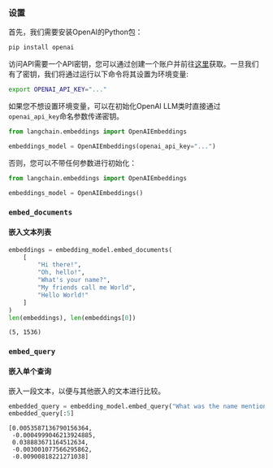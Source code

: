 ### 设置

首先，我们需要安装OpenAI的Python包：

```bash
pip install openai
```

访问API需要一个API密钥，您可以通过创建一个账户并前往[这里](https://platform.openai.com/account/api-keys)获取。一旦我们有了密钥，我们将通过运行以下命令将其设置为环境变量:

```bash
export OPENAI_API_KEY="..."
```

如果您不想设置环境变量，可以在初始化OpenAI LLM类时直接通过`openai_api_key`命名参数传递密钥。

```python
from langchain.embeddings import OpenAIEmbeddings

embeddings_model = OpenAIEmbeddings(openai_api_key="...")
```

否则，您可以不带任何参数进行初始化：
```python
from langchain.embeddings import OpenAIEmbeddings

embeddings_model = OpenAIEmbeddings()
```

### `embed_documents`
#### 嵌入文本列表

```python
embeddings = embedding_model.embed_documents(
    [
        "Hi there!",
        "Oh, hello!",
        "What's your name?",
        "My friends call me World",
        "Hello World!"
    ]
)
len(embeddings), len(embeddings[0])
```

<CodeOutputBlock language="python">

```
(5, 1536)
```

</CodeOutputBlock>

### `embed_query`
#### 嵌入单个查询
嵌入一段文本，以便与其他嵌入的文本进行比较。

```python
embedded_query = embedding_model.embed_query("What was the name mentioned in the conversation?")
embedded_query[:5]
```

<CodeOutputBlock language="python">

```
[0.0053587136790156364,
 -0.0004999046213924885,
 0.038883671164512634,
 -0.003001077566295862,
 -0.00900818221271038]
```

</CodeOutputBlock>
